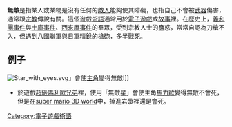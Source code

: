 {{multiple issues|
{{expand|time=2014-01-14T04:00:51+00:00}}
{{original research|time=2014-01-14T04:00:51+00:00}}
{{unreferenced|time=2014-01-14T04:00:51+00:00}}
}}
'''無敵'''是指某人或某物是沒有任何的[[敵人|敵人]]能夠使其障礙，也指自己不會被[[武器|武器]]傷害，通常跟[[宗教|宗教]]傳說有關。這個遊戲[[術語|術語]]通常用於[[電子遊戲|電子遊戲]]或[[故事|故事]]裡。在歷史上，[[義和團事件|義和團事件]]與[[土庫事件|土庫事件]]、[[西來庵事件|西來庵事件]]的羣眾，受到宗教人士的蠱惑，常常自認為刀槍不入，但遇到[[八國聯軍|八國聯軍]]與[[日軍|日軍]]精銳的[[槍砲|槍砲]]，多半戰死。

==例子==
[[File:Star_with_eyes.svg|thumb]]」會使[[馬力歐|主角]]變得無敵!]]
*於遊戲[[超級瑪利歐兄弟|超級瑪利歐兄弟]]裡，使用「無敵星」會使主角[[馬力歐|馬力歐]]變得無敵不會死，但是在[[super_mario_3D_world|super mario 3D world]]中，掉進岩漿裡還是會死。


[[Category:電子遊戲術語|Category:電子遊戲術語]]